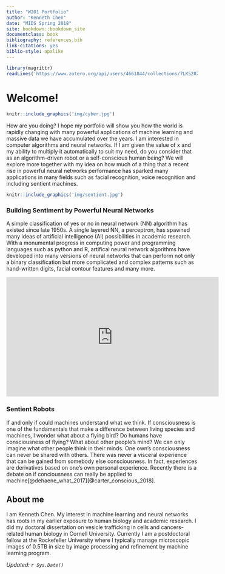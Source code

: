 ```yaml
---
title: "W201 Portfolio"
author: "Kenneth Chen"
date: "MIDS Spring 2018"
site: bookdown::bookdown_site
documentclass: book
bibliography: references.bib
link-citations: yes
biblio-style: apalike
---
```


<!-- This won't be displayed but it will initialize your R session. Add any R libraries you need here. -->
```r
library(magrittr)
readLines('https://www.zotero.org/api/users/4661844/collections/7LK528ZJ/items/top?limit=25&format=bibtex&key=irMkIdfSYmIOc8PoUBz0nzTE&v=1') %>% writeLines('references.bib')
```


# Welcome! {-}

<!-- You can include images saved within your repo... -->
```r
knitr::include_graphics('img/cyber.jpg')
```

How are you doing? I hope my portfolio will show you how the world is rapidly changing with many powerful applications of machine learning and massive data we have accumulated over the years. I am interested in computer algorithms and neural networks. If I am given the value of x and my ability to multiply it automatically to suit my need, do you consider that as an algorithm-driven robot or a self-conscious human being? We will explore more together with my idea on how much of a thing that a recent rise in powerful neural networks performance has sparked many applications in many fields such as facial recognition, voice recognition and including sentient machines. 

<!-- Below this line is just examples of how you can embed video from Google Drive. First you have to enable sharing, then just get the object ID which is that long string between d/ and /preview and will also be appended to any sharing link you generate for your video. -->
<p>
```r
knitr::include_graphics('img/sentient.jpg')
```

### Building Sentiment by Powerful Neural Networks {-}

A simple classification of yes or no in neural network (NN) algorithm has existed since late 1950s. A single layered NN, a perceptron, has spawned many ideas of artificial intelligence (AI) possibilities in academic research. With a monumental progress in computing power and programming languages such as python and R, artifical neural network algorithms have developed into many versions of neural networks that can perform not only a binary classification but more complicated and complex patterns such as hand-written digits, facial contour features and many more.  

<div align="center"><iframe width="560" height="315" src="https://www.youtube.com/embed/fRj34o4hN4I?rel=0" frameborder="0" allowfullscreen></iframe></div>

### Sentient Robots {-}

If and only if could machines understand what we think. If consciousness is one of the fundamentals that make a difference between living species and machines, I wonder what about a flying bird? Do humans have consciousness of flying? What about other people's mind? We can only imagine what other people think in their minds. One own's consciousness can never be shared with others. There was never a visceral experience that can be gained from somebody else consciousness. In fact, experiences are derivatives based on one's own personal experience. Recently there is a debate on if conciousness can really be applied to machine[@dehaene_what_2017][@carter_conscious_2018].

## About me {-}

I am Kenneth Chen. My interest in machine learning and neural networks has roots in my earlier exposure to human biology and academic research. I did my doctoral dissertation on vesicle trafficking in cells and cancers-related human biology in Cornell University. Currently I am a postdoctoral fellow at the Rockefeller University where I typically manage microscopic images of 0.5TB in size by image processing and refinement by machine learning program. 

*Updated: `r Sys.Date()`*
